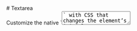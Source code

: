 
<Meta of={TextareaStories} />

<div className="docs-title">
  # Textarea

  <nav>
    <link-design of={JSON.stringify(TextareaStories)}></link-design>
  </nav>
</div>

<div className="lead">
  Customize the native `<textarea>` with CSS that changes the element’s initial appearance.
</div>

Custom textarea elements need only the class `.form-control` to trigger the custom styles.

<Canvas sourceState="shown" of={TextareaStories.Default} />
<div className="hide-col-default">
  <Controls of={TextareaStories.Default} />
</div>

<StylesPackageImport
  components={['forms']}
  required={{ 'floating-label': true, 'validation': true }}
/>

## Concrete Examples of Application

The following examples show the different characteristics of the component. These can differ in the type of visualization, the HTML structure, as well as when, how and why they are displayed.

### Floating Label

Wrap a pair of `<textarea>` and `<label>` elements in a `.form-floating` container to enable floating labels.<br/>
But note that the `<textarea>` element must come first, so we can ensure the correct styles.

<Canvas of={TextareaStories.FloatingLabel} />

### Sizing

<div className="banner banner-warning">
  <h4 className="banner-heading">
    We're deprecating the regular and medium sizes for text input, textarea and select.
  </h4>
  <p className="mt-0">
    This will make it easier to select the appropriate size variant: small for internal
    applications, large for external applications.
    <br />
    `.form-control-rg` and `.form-control-md` are deprecated and will be removed in the next major
    version.
  </p>
</div>

The size can be changed by simply adding one of four classes:

- Small: `.form-control-sm`
- Regular: `.form-control-rg`
- Medium: default or `.form-control-md`
- Large: `.form-control-lg`

<div className="banner banner-info">
  Regular and medium size classes are not available on floating-label elements
</div>

<Canvas of={TextareaStories.Size} />
<div className="hide-col-default">
  <Controls of={TextareaStories.Size} />
</div>
